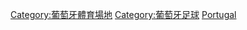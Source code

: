 {{Catnav|頁面分類|...|足球|各國足球|各國足球場}}
{{Catnav|頁面分類|...|各國體育|葡萄牙體育|葡萄牙足球}}
{{Catnav|頁面分類|...|各國體育|各國足球|葡萄牙足球}}
{{Catnav|頁面分類|...|各國體育|各國足球|各國足球場}}
{{Commonscat|Association football venues in Portugal}}

[[Category:葡萄牙體育場地|Category:葡萄牙體育場地]]
[[Category:葡萄牙足球|Category:葡萄牙足球]]
[[Category:各國足球場|Portugal]]